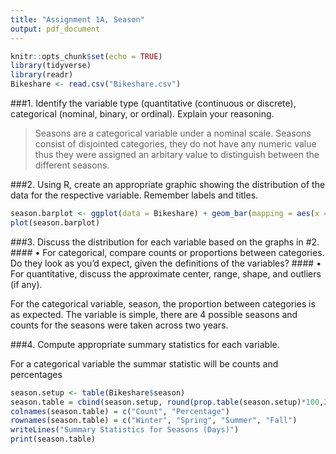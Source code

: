 ```yaml
---
title: "Assignment 1A, Season"
output: pdf_document
---
```

```r
knitr::opts_chunk$set(echo = TRUE)
library(tidyverse)
library(readr)
Bikeshare <- read.csv("Bikeshare.csv")
```

###1. Identify the variable type (quantitative (continuous or discrete), categorical (nominal, binary, or ordinal). Explain your reasoning.

>Seasons are a categorical variable under a nominal scale. Seasons consist of disjointed categories, they do not have any numeric value thus they were assigned an arbitary value to distinguish between the different seasons.
                               
###2. Using R, create an appropriate graphic showing the distribution of the data for the respective variable. Remember labels and titles.


```r
season.barplot <- ggplot(data = Bikeshare) + geom_bar(mapping = aes(x = season)) + labs(title = "Days in Each Season") + scale_x_continuous(breaks = c(1, 2, 3, 4), labels = c("Winter", "Spring", "Summer", "Fall"))
plot(season.barplot)
```
                               
###3.	Discuss the distribution for each variable based on the graphs in #2. 
#### •	For categorical, compare counts or proportions between categories. Do they look as you’d expect, given the definitions of the variables? 
#### •	For quantitative, discuss the approximate center, range, shape, and outliers (if any).

For the categorical variable, season, the proportion between categories is as expected. The variable is simple, there are 4 possible seasons  and counts for the seasons were taken across two years.
       
                               
###4.	Compute appropriate summary statistics for each variable.

For a categorical variable the summar statistic will be counts and percentages
```r
season.setup <- table(Bikeshare$season)
season.table = cbind(season.setup, round(prop.table(season.setup)*100,2))
colnames(season.table) = c("Count", "Percentage")
rownames(season.table) = c("Winter", "Spring", "Summer", "Fall")
writeLines("Summary Statistics for Seasons (Days)")
print(season.table)
```
